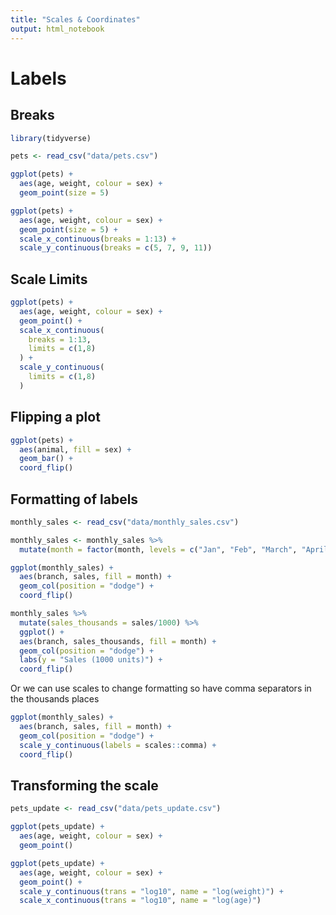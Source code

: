 ```yaml
---
title: "Scales & Coordinates"
output: html_notebook
---
```


# Labels

## Breaks

```r
library(tidyverse)

pets <- read_csv("data/pets.csv")
```

```r
ggplot(pets) +
  aes(age, weight, colour = sex) +
  geom_point(size = 5)
```
```r
ggplot(pets) +
  aes(age, weight, colour = sex) +
  geom_point(size = 5) +
  scale_x_continuous(breaks = 1:13) +
  scale_y_continuous(breaks = c(5, 7, 9, 11))
```

## Scale Limits

```r
ggplot(pets) +
  aes(age, weight, colour = sex) +
  geom_point() +
  scale_x_continuous(
    breaks = 1:13,
    limits = c(1,8)
  ) +
  scale_y_continuous(
    limits = c(1,8)
  )
```

## Flipping a plot

```r
ggplot(pets) +
  aes(animal, fill = sex) +
  geom_bar() +
  coord_flip()
```

## Formatting of labels

```r
monthly_sales <- read_csv("data/monthly_sales.csv")
```

```r
monthly_sales <- monthly_sales %>% 
  mutate(month = factor(month, levels = c("Jan", "Feb", "March", "April")))

ggplot(monthly_sales) +
  aes(branch, sales, fill = month) +
  geom_col(position = "dodge") +
  coord_flip()
```

```r
monthly_sales %>% 
  mutate(sales_thousands = sales/1000) %>% 
  ggplot() +
  aes(branch, sales_thousands, fill = month) +
  geom_col(position = "dodge") +
  labs(y = "Sales (1000 units)") +
  coord_flip()
```

Or we can use scales to change formatting so have comma separators in the thousands places

```r
ggplot(monthly_sales) +
  aes(branch, sales, fill = month) +
  geom_col(position = "dodge") +
  scale_y_continuous(labels = scales::comma) +
  coord_flip()
```

## Transforming the scale

```r
pets_update <- read_csv("data/pets_update.csv")
```

```r
ggplot(pets_update) +
  aes(age, weight, colour = sex) +
  geom_point()
```


```r
ggplot(pets_update) +
  aes(age, weight, colour = sex) +
  geom_point() +
  scale_y_continuous(trans = "log10", name = "log(weight)") +
  scale_x_continuous(trans = "log10", name = "log(age)")
```
